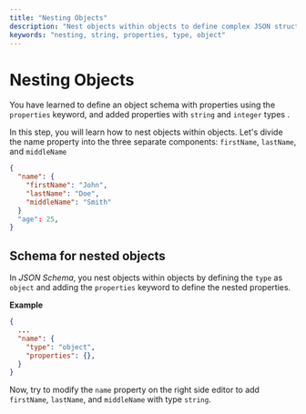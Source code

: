 ```yaml
---
title: "Nesting Objects"
description: "Nest objects within objects to define complex JSON structures."
keywords: "nesting, string, properties, type, object"
---
```


# Nesting Objects

You have learned to define an object schema with properties using the `properties` keyword, and added properties with `string` and `integer` types .

In this step, you will learn how to nest objects within objects.
Let's divide the name property into the three separate components: `firstName`, `lastName`, and `middleName` 

```json highlightLineStart={3} highlightLineEnd={5}
{
  "name": {
    "firstName": "John",
    "lastName": "Doe",
    "middleName": "Smith"
  }
  "age": 25,
}
```

## Schema for nested objects

In _JSON Schema_, you nest objects within objects by defining the `type` as `object` and adding the `properties` keyword to define the nested properties.

**Example**
```json
{
  ...
  "name": {
    "type": "object",
    "properties": {},
  }
}
```


Now, try to modify the `name` property on the right side editor to add `firstName`, `lastName`, and `middleName` with type `string`.